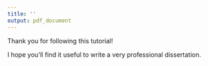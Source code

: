```yaml
---
title: ''
output: pdf_document
---
```


\section*{Acknowledgements}

Thank you for following this tutorial! 

I hope you'll find it useful to write a very professional dissertation. 